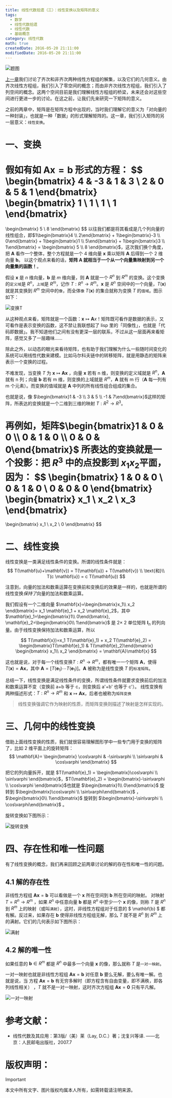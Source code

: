 ```yaml
---
title: 线性代数拾遗（三）：线性变换以及矩阵的意义
tags:
  - 数学
  - 线性代数拾遗
  - 线性代数
  - 基础概念
category: 线性代数
math: true
createdDate: 2016-05-20 21:11:00
modifiedDate: 2016-05-20 21:11:00
---
```


![题图](https://blog.mengqi.life/images/linear-algebra-3/banner.jpeg)

[上一章](/posts/linear-algebra-2)我们讨论了齐次和非齐次两种线性方程组的解集，以及它们的几何意义。由齐次线性方程组，我们引入了零空间的概念；而由非齐次线性方程组，我们引入了列空间的概念。这两个空间目前是我们理解线性方程组的桥梁，未来还会对这些空间进行更进一步的讨论。在这之前，让我们先来研究一下矩阵的意义。 

之前的两章中，矩阵是在矩阵方程中出现的，当时我们理解它的意义为「对向量的一种封装」，也就是一种「数据」的形式理解矩阵的。这一章，我们引入矩阵的另一层意义：`线性变换`。



# 一、变换 
假如有如 $\mathbf{A}\mathbf{x}=\mathbf{b}$ 形式的方程：
$$
\begin{bmatrix}
4 & -3 & 1 & 3 \\
2 & 0 & 5 & 1
\end{bmatrix}
\begin{bmatrix} 1 \\ 1 \\ 1 \\ 1 \end{bmatrix}
=
\begin{bmatrix} 5 \\ 8 \end{bmatrix}
$$ 
以往我们都是将其看成是几个列向量的线性组合，即$1\begin{bmatrix}4 \\ 2\end{bmatrix} + 1\begin{bmatrix}-3 \\ 0\end{bmatrix} + 1\begin{bmatrix}1 \\ 5\end{bmatrix} + 1\begin{bmatrix}3 \\ 1\end{bmatrix} = \begin{bmatrix} 5 \\ 8 \end{bmatrix}$，这次我们换个角度，把 $\mathbf{A}$ 看作一个整体，整个方程就是一个 4 维向量 $\mathbf{x}$ 乘以矩阵 $\mathbf{A}$ 后得到一个 2 维向量 $\mathbf{b}$。 以这个观点来看的话，**矩阵 $\mathbf{A}$ 就相当于一个从一个向量集映射到另一个向量集的函数！**。

假设 $\mathbf{x}$ 是 $n$ 维向量，$\mathbf{b}$ 是 $m$ 维向量，则 $\mathbf{A}$ 就是一个 $R^n$ 到 $R^m$ 的变换。这个变换的`定义域`是 $R^n$，`上域`是 $R^m$，记作 $T: R^n \rightarrow R^m$。$\mathbf{x}$ 是 $R^n$ 空间中的一个向量，$T(\mathbf{x})$ 就是其变换到 $R^m$ 空间中的`像`，而全体`像` $T(\mathbf{x})$ 的集合就称为变换 $T$ 的`值域`。图示如下：

![变换$T$](https://blog.mengqi.life/images/linear-algebra-3/linear-transformation.png)

从这种观点来看，矩阵就是一个函数：$\mathbf{x}\mapsto\mathbf{A}{x}$！矩阵既可看作是数据的表示，又可看作是表示变换的函数，这不禁让我联想起了 lisp 里的「同像性」，也就是「代码即数据」。我不知道他们之间有没有更深一层的联系，不过从这一层面再来看矩阵，感觉又多了一层趣味……

除此之外，以动态的眼光来看待矩阵，也有助于我们理解为什么一些随时间变化的系统可以用线性代数来建模。比如马尔科夫链中的转移矩阵，就是用静态的矩阵来表示一个变换的过程。

不难发现，当变换 $T$ 为 $\mathbf{x}\mapsto\mathbf{A}\mathbf{x}$ ，向量 $\mathbf{x}$ 若有 n 维，则变换的定义域就是 $R^n$，$\mathbf{A}$ 就有 n 列；向量 $\mathbf{b}$  若有 m 维，则变换的上域就是 $R^m$，$\mathbf{A}$ 就有 m 行（$\mathbf{A}$ 每一列有 m 个元素）。而变换的值域就是 $\mathbf{A}$ 中列的所有线性组合组成的集合。

也就是说，像 $\begin{bmatrix}1 & -3 \\ 3 & 5 \\ -1 & 7\end{bmatrix}$这样的矩阵，所表达的变换就是一个二维到三维的映射 $T:R^2\rightarrow R^3$。

再例如，矩阵$\begin{bmatrix}1 & 0 & 0 \\ 0 & 1 & 0 \\ 0 & 0 & 0\end{bmatrix}$ 所表达的变换就是一个投影：把 $R^3$ 中的点投影到 $x_1 x_2$平面，因为：
$$
\begin{bmatrix}
1 & 0 & 0 \\
0 & 1 & 0 \\
0 & 0 & 0
\end{bmatrix}
\begin{bmatrix} x_1 \\ x_2 \\ x_3 \end{bmatrix}
=
\begin{bmatrix} x_1 \\ x_2 \\ 0 \end{bmatrix}
$$ 

# 二、线性变换
线性变换是一类满足线性条件的变换。所谓的线性条件就是：
$$
T(\mathbf{u}+\mathbf{v}) = T(\mathbf{u}) + T(\mathbf{v}) \\ \text{和}\\ T(c \mathbf{u}) = c T(\mathbf{u})
$$

注意到，向量的加法和数乘运算在变换前和变换后的效果是一样的，也就是所谓的线性变换*保持了*向量的加法和数乘运算。

我们假设有一个二维向量 $\mathbf{x}=\begin{bmatrix}x_1\\ x_2 \end{bmatrix}= x_1 \mathbf{e}_1 + x_2 \mathbf{e}_2$，其中 $\mathbf{e}_1=\begin{bmatrix}1\\ 0\end{bmatrix}, \mathbf{e}_2=\begin{bmatrix}0\\ 1\end{bmatrix}$ 是 2$\times$ 2 单位矩阵 $\mathbf{I}_n$ 的列向量。由于线性变换保持加法和数乘运算，所以

$$
T(\mathbf{x})=x_1 T(\mathbf{e}_1) + x_2 T(\mathbf{e}_2) = \begin{bmatrix}T(\mathbf{e}_1) & T(\mathbf{e}_2)\end{bmatrix} \begin{bmatrix} x_1\\ x_2 \end{bmatrix} = \mathbf{A}\mathbf{x}
$$

这也就是说，对于每一个线性变换$T: R^n \rightarrow R^m$，都有唯一一个矩阵 $\mathbf{A}$，使得 $T(\mathbf{x})=\mathbf{A}\mathbf{x}$，其中 $\mathbf{A} = [ T(\mathbf{e}_1) \cdots T(\mathbf{e}_1) ]$。$\mathbf{A}$ 被称为是线性变换 $T$ 的`标准矩阵`。

总结一下，线性变换是满足线性条件的变换，所谓线性条件就要求变换前后的加法和数乘运算不变（变换前 a+b 等于 c，则变换后 a'+b' 也等于 c'）。 线性变换有两种描述形式：$T:R^n \rightarrow R^m$ 和 $\mathbf{x} \mapsto \mathbf{A}\mathbf{x}$，后者也被称为`矩阵变换`

> 线性变换强调它作为映射的性质，而矩阵变换则描述了映射是怎样实现的。

# 三、几何中的线性变换
借助上面线性变换的性质，我们就很容易理解图形学中一些专门用于变换的矩阵了，比如 2 维平面上的旋转矩阵：
$$
\mathbf{A}=
\begin{bmatrix}
\cos\varphi & -\sin\varphi \\
\sin\varphi & \cos\varphi
\end{bmatrix}
$$

把它的列向量拆开，就是 $T(\mathbf{e}_1) = \begin{bmatrix}\cos\varphi \\ \sin\varphi \end{bmatrix}$，$T(\mathbf{e}_2) = \begin{bmatrix}-\sin\varphi \\ \cos\varphi \end{bmatrix}$也就是 $\begin{bmatrix}1\\ 0\end{bmatrix}$ 旋转到 $\begin{bmatrix}\cos\varphi \\ \sin\varphi\end{bmatrix}$ ，$\begin{bmatrix}0\\ 1\end{bmatrix}$ 旋转到 $\begin{bmatrix}-\sin\varphi \\ \cos\varphi\end{bmatrix}$ 。

旋转变换如下图所示：
 
![旋转变换](https://blog.mengqi.life/images/linear-algebra-3/rotation.png)

# 四、存在性和唯一性问题
有了线性变换的概念，我们再来回顾之前两章讨论的解的存在性和唯一性的问题。

## 4.1 解的存在性

非线性方程组 $\mathbf{A}\mathbf{x}=\mathbf{b}$ 可以看做是一个 $\mathbf{x}$ 所在空间到 $\mathbf{b}$ 所在空间的映射。
对映射 $T=R^n\rightarrow R^m$ ，如果 $R^n$ 中任意向量 $\mathbf{b}$ 都是 $R^n$ 中至少一个 $\mathbf{x}$ 的像，则称 $T$ 是 $R^n$ 到 $R^m$ 上的映射（或叫`满射`），这时，非线性方程组对于任意的 $ \mathbf{b} $ 都有解。反过来，如果存在 $\mathbf{b}$ 使得非线性方程组无解，那么 $T$ 就不是 $R^n$ 到 $R^m$ 上的满射。它们的几何表示如下图所示：

![满射](https://blog.mengqi.life/images/linear-algebra-3/existence.png)
 
## 4.2 解的唯一性
如果任意的 $\mathbf{b}\in R^m$ 都是 $R^n$ 中最多一个向量 $\mathbf{x}$ 的像，那么就称 $T$ 是`一对一映射`。

一对一映射也就是非线性方程组 $\mathbf{A}\mathbf{x}=\mathbf{b}$ 对任意 $\mathbf{b}$ 要么无解，要么有唯一解。也就是说，当 方程 $\mathbf{A}\mathbf{x}=\mathbf{b}$ 有无穷多解时（即方程含有自由变量，即不满秩，即各列线性相关） ，$T$ 就不是一对一映射，这时齐次方程组 $\mathbf{A}\mathbf{x}=\mathbf{0}$ 只有平凡解。

![一对一映射](https://blog.mengqi.life/images/linear-algebra-3/uniqueness.png)
 
# 参考文献：
- 线性代数及其应用：第3版/（美）莱（Lay, D.C.）著；沈复兴等译. ——北京：人民邮电出版社，2007.7

# 版权声明：
> [!IMPORTANT]
本文中所有文字、图片版权均属本人所有，如需转载请注明来源。
